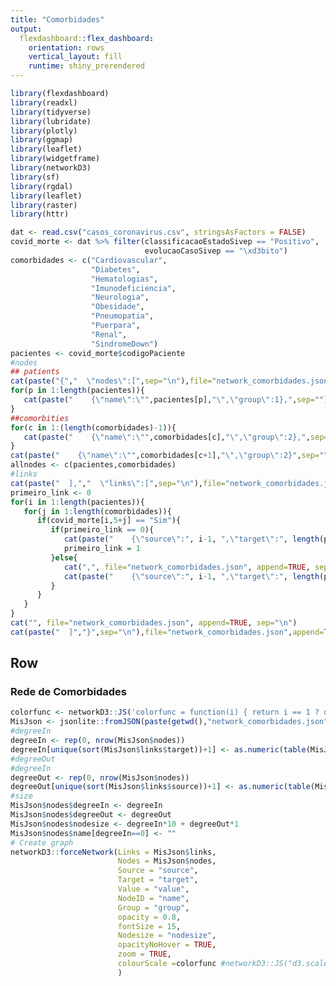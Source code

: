 ```yaml
---
title: "Comorbidades"
output: 
  flexdashboard::flex_dashboard:
    orientation: rows
    vertical_layout: fill
    runtime: shiny_prerendered
---
```

   
```r
library(flexdashboard)
library(readxl)
library(tidyverse)
library(lubridate)
library(plotly)
library(ggmap)
library(leaflet)
library(widgetframe)
library(networkD3)
library(sf)
library(rgdal)
library(leaflet)
library(raster)
library(httr)

dat <- read.csv("casos_coronavirus.csv", stringsAsFactors = FALSE)
covid_morte <- dat %>% filter(classificacaoEstadoSivep == "Positivo",
                              evolucaoCasoSivep == "\xd3bito")
comorbidades <- c("Cardiovascular",
                  "Diabetes",
                  "Hematologias",
                  "Imunodeficiencia",
                  "Neurologia",
                  "Obesidade",
                  "Pneumopatia",
                  "Puerpara",
                  "Renal",
                  "SindromeDown")
pacientes <- covid_morte$codigoPaciente
#nodes
## patients
cat(paste("{","  \"nodes\":[",sep="\n"),file="network_comorbidades.json",sep="\n")
for(p in 1:length(pacientes)){
   cat(paste("    {\"name\":\"",pacientes[p],"\",\"group\":1},",sep=""),file="network_comorbidades.json",append=TRUE,sep="\n")   
}
##comorbities
for(c in 1:(length(comorbidades)-1)){
   cat(paste("    {\"name\":\"",comorbidades[c],"\",\"group\":2},",sep=""),file="network_comorbidades.json",append=TRUE,sep="\n")   
}
cat(paste("    {\"name\":\"",comorbidades[c+1],"\",\"group\":2}",sep=""),file="network_comorbidades.json",append=TRUE,sep="\n")   
allnodes <- c(pacientes,comorbidades)
#links
cat(paste("  ],","  \"links\":[",sep="\n"),file="network_comorbidades.json",append=TRUE,sep="\n")
primeiro_link <- 0
for(i in 1:length(pacientes)){
   for(j in 1:length(comorbidades)){
      if(covid_morte[i,5+j] == "Sim"){
         if(primeiro_link == 0){
            cat(paste("    {\"source\":", i-1, ",\"target\":", length(pacientes)+j-1, ",\"value\":", 1, "}", sep=""), file="network_comorbidades.json", append=TRUE, sep="")                        
            primeiro_link = 1
         }else{
            cat(",", file="network_comorbidades.json", append=TRUE, sep="\n")
            cat(paste("    {\"source\":", i-1, ",\"target\":", length(pacientes)+j-1, ",\"value\":", 1, "}", sep=""), file="network_comorbidades.json", append=TRUE, sep="")            
         }
      }
   }
}
cat("", file="network_comorbidades.json", append=TRUE, sep="\n")
cat(paste("  ]","}",sep="\n"),file="network_comorbidades.json",append=TRUE,sep="\n")

```

Row {data-height=800}
----------------------------------
### Rede de Comorbidades
```r
colorfunc <- networkD3::JS('colorfunc = function(i) { return i == 1 ? d3.schemeCategory20[2] : "#000" };')
MisJson <- jsonlite::fromJSON(paste(getwd(),"network_comorbidades.json",sep="/"))
#degreeIn
degreeIn <- rep(0, nrow(MisJson$nodes))
degreeIn[unique(sort(MisJson$links$target))+1] <- as.numeric(table(MisJson$links$target))
#degreeOut
#degreeIn
degreeOut <- rep(0, nrow(MisJson$nodes))
degreeOut[unique(sort(MisJson$links$source))+1] <- as.numeric(table(MisJson$links$source))
#size
MisJson$nodes$degreeIn <- degreeIn
MisJson$nodes$degreeOut <- degreeOut
MisJson$nodes$nodesize <- degreeIn*10 + degreeOut*1
MisJson$nodes$name[degreeIn==0] <- ""
# Create graph
networkD3::forceNetwork(Links = MisJson$links, 
                        Nodes = MisJson$nodes, 
                        Source = "source",
                        Target = "target", 
                        Value = "value", 
                        NodeID = "name",
                        Group = "group",
                        opacity = 0.8,
                        fontSize = 15,
                        Nodesize = "nodesize",
                        opacityNoHover = TRUE,
                        zoom = TRUE,
                        colourScale =colorfunc #networkD3::JS("d3.scaleOrdinal(d3.schemeCategory10);")
                        )
```
